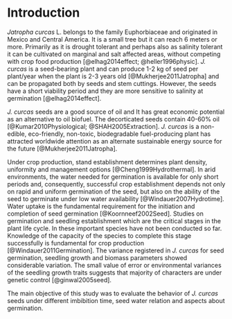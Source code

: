 # Introduction

*Jatropha curcas* L. belongs to the family Euphorbiaceae and originated in Mexico and Central America. It is a small tree but it can reach 6 meters or more. Primarily as it is drought tolerant and perhaps also as salinity tolerant it can be cultivated on marginal and salt affected areas, without competing with crop food production  [@elhag2014effect; @heller1996physic]. *J. curcas* is a seed-bearing plant and can produce 1-2 kg of seed per plant/year when the plant is 2-3 years old [@Mukherjee2011Jatropha] and can be propagated both by seeds and stem cuttings. However, the seeds have a short viability period and they are more sensitive to salinity at germination [@elhag2014effect].

*J. curcas* seeds are a good source of oil and It has great economic potential as an alternative to oil biofuel. The decorticated seeds contain 40-60% oil [@Kumar2010Physiological; @SHAH2005Extraction]. *J. curcas* is a non-edible, eco-friendly, non-toxic, biodegradable fuel-producing plant has attracted worldwide attention as an alternate sustainable energy source for the future [@Mukherjee2011Jatropha].

Under crop production, stand establishment determines plant density, uniformity and management options [@Cheng1999Hydrothermal]. In arid environments, the water needed for germination is available for only short periods and, consequently, successful crop establishment depends not only on rapid and uniform germination of the seed, but also on the ability of the seed to germinate under low water availability [@Windauer2007Hydrotime]. Water uptake is the fundamental requirement for the initiation and completion of seed germination [@Koornneef2002Seed]. Studies on germination and seedling establishment which are the critical stages in the plant life cycle. In these important species have not been conducted so far. Knowledge of the capacity of the species to complete this stage successfully is fundamental for crop production [@Windauer2011Germination]. The variance registered in *J. curcas* for seed germination, seedling growth and biomass parameters showed considerable variation. The small value of error or environmental variances of the seedling growth traits suggests that majority of characters are under genetic control [@ginwal2005seed].

The main objective of this study was to evaluate the behavior of *J. curcas* seeds under different imbibition time, seed water relation and aspects about germination.